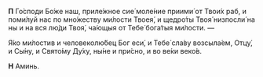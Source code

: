**П** Го́споди Бо́же наш, приле́жное сие́ моле́ние приими́ от Твои́х раб, и поми́луй нас по мно́жеству ми́лости Твоея́, и щедро́ты Твоя́ низпосли́ на ны и на вся лю́ди Твоя́, ча́ющыя от Тебе́ бога́тыя ми́лости. —

Я́ко ми́лостив и человеколю́бец Бог еси́, и Тебе́ сла́ву возсыла́ем, Отцу́, и Сы́ну, и Свято́му Ду́ху, ны́не и при́сно, и во ве́ки веко́в.

**Н** Аминь.
